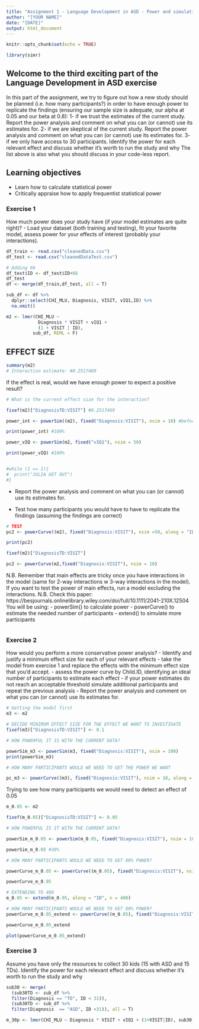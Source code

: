 ```yaml
---
title: "Assignment 1 - Language Development in ASD - Power and simulations"
author: "[YOUR NAME]"
date: "[DATE]"
output: html_document
---
```


```r
knitr::opts_chunk$set(echo = TRUE)
```

```r
library(simr)
```

## Welcome to the third exciting part of the Language Development in ASD exercise

In this part of the assignment, we try to figure out how a new study should be planned (i.e. how many participants?) in order to have enough power to replicate the findings (ensuring our sample size is adequate, our alpha at 0.05 and our beta at 0.8):
1- if we trust the estimates of the current study. Report the power analysis and comment on what you can (or cannot) use its estimates for.
2- if we are skeptical of the current study. Report the power analysis and comment on what you can (or cannot) use its estimates for.
3- if we only have access to 30 participants. Identify the power for each relevant effect and discuss whether it's worth to run the study and why
The list above is also what you should discuss in your code-less report.


## Learning objectives

- Learn how to calculate statistical power
- Critically appraise how to apply frequentist statistical power

### Exercise 1

How much power does your study have (if your model estimates are quite right)?
- Load your dataset (both training and testing), fit your favorite model, assess power for your effects of interest (probably your interactions).

```r
df_train <- read.csv("cleanedData.csv")
df_test <- read.csv("cleanedDataTest.csv")

# Adding 66
df_test$ID <- df_test$ID+66
df_test
df <- merge(df_train,df_test, all = T)

sub_df <- df %>% 
  dplyr::select(CHI_MLU, Diagnosis, VISIT, vIQ1,ID) %>% 
  na.omit()

m2 <- lmer(CHI_MLU ~
            Diagnosis * VISIT + vIQ1 + 
            (1 + VISIT | ID), 
          sub_df, REML = F)

```

## EFFECT SIZE
```r

summary(m2)
# Interaction estimate: #0.2517469

```

If the effect is real, would we have enough power to expect a positive result? 

```r

# What is the current effect size for the interaction? 

fixef(m2)["DiagnosisTD:VISIT"] #0.2517469

power_int <- powerSim((m2), fixed("Diagnosis:VISIT"), nsim = 10) #before it said along = ID in the end

print(power_int) #100%

power_vIQ <- powerSim(m2, fixed("vIQ1"), nsim = 50)

print(power_vIQ) #100%


#while (1 == 1){
#  print("JULIA GET OUT")
#}

```

- Report the power analysis and comment on what you can (or cannot) use its estimates for.

- Test how many participants you would have to have to replicate the findings (assuming the findings are correct)

```r
# TEST
pc2 <- powerCurve((m2), fixed("Diagnosis:VISIT"), nsim =50, along = "ID")

print(pc2)

fixef(m2)["DiagnosisTD:VISIT"]

pc2 <- powerCurve(m2,fixed("Diagnosis:VISIT"), nsim = 10)

```


N.B. Remember that main effects are tricky once you have interactions in the model (same for 2-way interactions w 3-way interactions in the model). If you want to test the power of main effects, run a model excluding the interactions.
N.B. Check this paper: https://besjournals.onlinelibrary.wiley.com/doi/full/10.1111/2041-210X.12504
You will be using:
- powerSim() to calculate power
- powerCurve() to estimate the needed number of participants
- extend() to simulate more participants

```r

```


### Exercise 2

How would you perform a more conservative power analysis?
- Identify and justify a minimum effect size for each of your relevant effects
- take the model from exercise 1 and replace the effects with the minimum effect size that you'd accept.
- assess the power curve by Child.ID, identifying an ideal number of participants to estimate each effect
- if your power estimates do not reach an acceptable threshold simulate additional participants and repeat the previous analysis
- Report the power analysis and comment on what you can (or cannot) use its estimates for.

```r

# Getting the model first
m3 <- m2

# DECIDE MINIMUM EFFECT SIZE FOR THE EFFECT WE WANT TO INVESTIGATE
fixef(m3)["DiagnosisTD:VISIT"] <- 0.1

# HOW POWERFUL IT IS WITH THE CURRENT DATA?

powerSim_m3 <- powerSim(m3, fixed("Diagnosis:VISIT"), nsim = 100)
print(powerSim_m3)

# HOW MANY PARTICIPANTS WOULD WE NEED TO GET THE POWER WE WANT

pc_m3 <- powerCurve((m3), fixed("Diagnosis:VISIT"), nsim = 10, along = "ID")


```

Trying to see how many participants we would need to detect an effect of 0.05
```r
m_0.05 <- m2

fixef(m_0.05)["DiagnosisTD:VISIT"] <- 0.05

# HOW POWERFUL IS IT WITH THE CURRENT DATA? 

powerSim_m_0.05 <- powerSim(m_0.05, fixed("Diagnosis:VISIT"), nsim = 100)

powerSim_m_0.05 #38%

# HOW MANY PARTICIPANTS WOULD WE NEED TO GET 80% POWER? 

powerCurve_m_0.05 <- powerCurve((m_0.05), fixed("Diagnosis:VISIT"), nsim = 10, along = "ID")

powerCurve_m_0.05

# EXTENDING TO 400
m_0.05 <- extend(m_0.05, along = "ID", n = 400)

# HOW MANY PARTICIPANTS WOULD WE NEED TO GET 80% POWER? 
powerCurve_m_0.05_extend <- powerCurve((m_0.05), fixed("Diagnosis:VISIT"), nsim = 50, along = "ID")

powerCurve_m_0.05_extend

plot(powerCurve_m_0.05_extend)

```


### Exercise 3

Assume you have only the resources to collect 30 kids (15 with ASD and 15 TDs). Identify the power for each relevant effect and discuss whether it's worth to run the study and why

```r

sub30 <- merge(
  (sub30TD <- sub_df %>% 
  filter(Diagnosis == "TD", ID < 31)),
  (sub30TD <- sub_df %>% 
  filter(Diagnosis  == "ASD", ID <31)), all = T)

m_30p <- lmer(CHI_MLU ~ Diagnosis * VISIT + vIQ1 + (1+VISIT|ID), sub30, REML = F)



```
